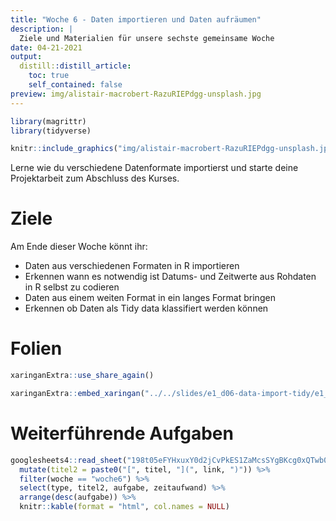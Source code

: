 ```yaml
---
title: "Woche 6 - Daten importieren und Daten aufräumen"
description: |
  Ziele und Materialien für unsere sechste gemeinsame Woche
date: 04-21-2021
output:
  distill::distill_article:
    toc: true
    self_contained: false
preview: img/alistair-macrobert-RazuRIEPdgg-unsplash.jpg   
---
```


<script async defer data-domain="rstatszh.github.io/website" src="https://plausible.io/js/plausible.js"></script>

```r
library(magrittr)
library(tidyverse)
```

```r

knitr::include_graphics("img/alistair-macrobert-RazuRIEPdgg-unsplash.jpg")

```

Lerne wie du verschiedene Datenformate importierst und starte deine Projektarbeit zum Abschluss des Kurses.

# Ziele

Am Ende dieser Woche könnt ihr:

- Daten aus verschiedenen Formaten in R importieren
- Erkennen wann es notwendig ist Datums- und Zeitwerte aus Rohdaten in R selbst zu codieren
- Daten aus einem weiten Format in ein langes Format bringen
- Erkennen ob Daten als Tidy data klassifiert werden können 

# Folien

```r

xaringanExtra::use_share_again()

```

```r

xaringanExtra::embed_xaringan("../../slides/e1_d06-data-import-tidy/e1_d06-data-import-tidy.html", ratio = "16:9")

```

# Weiterführende Aufgaben

```r

googlesheets4::read_sheet("198t05eFYHxuxY0d2jCvPkES1ZaMcsSYgBKcg0xQTwb0") %>% 
  mutate(titel2 = paste0("[", titel, "](", link, ")")) %>% 
  filter(woche == "woche6") %>% 
  select(type, titel2, aufgabe, zeitaufwand) %>% 
  arrange(desc(aufgabe)) %>% 
  knitr::kable(format = "html", col.names = NULL)

```
